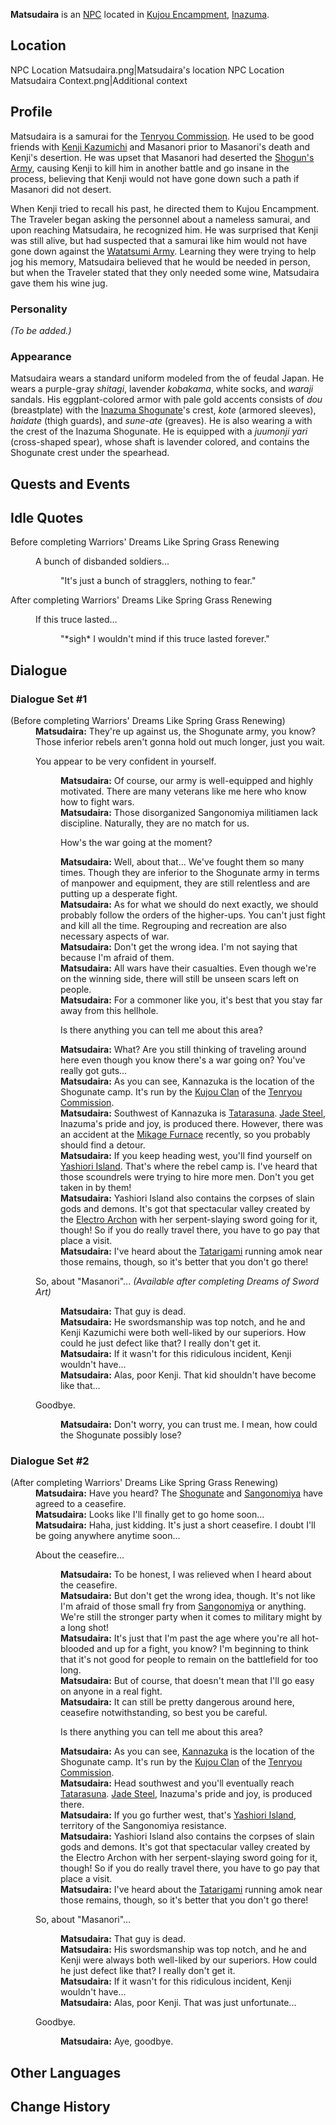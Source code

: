 {{Meta
<!-- REMOVE THIS TEMPLATE AFTER ADDING MISSING INFO -->
|missing_NPC_profile  = yes
}}
{{Character Infobox
|type             = NPC
|image            = NPC Matsudaira.png
|region           = Inazuma
|affiliation      = Tenryou Commission
|title            = Shogunate Samurai
}}
'''Matsudaira''' is an [[NPC]] located in [[Kujou Encampment]], [[Inazuma]].

==Location==
<gallery>
NPC Location Matsudaira.png|Matsudaira's location
NPC Location Matsudaira Context.png|Additional context
</gallery>

==Profile==
Matsudaira is a samurai for the [[Tenryou Commission]]. He used to be good friends with [[Nameless|Kenji Kazumichi]] and Masanori prior to Masanori's death and Kenji's desertion. He was upset that Masanori had deserted the [[Shogun's Army]], causing Kenji to kill him in another battle and go insane in the process, believing that Kenji would not have gone down such a path if Masanori did not desert.

When Kenji tried to recall his past, he directed them to Kujou Encampment. The Traveler began asking the personnel about a nameless samurai, and upon reaching Matsudaira, he recognized him. He was surprised that Kenji was still alive, but had suspected that a samurai like him would not have gone down against the [[Watatsumi Army]]. Learning they were trying to help jog his memory, Matsudaira believed that he would be needed in person, but when the Traveler stated that they only needed some wine, Matsudaira gave them his wine jug.

===Personality===
''(To be added.)''

===Appearance===
Matsudaira wears a standard uniform modeled from the {{Lang|''ashigaru''|ja=足軽}} of feudal Japan. He wears a purple-gray ''shitagi'', lavender ''kobakama'', white socks, and ''waraji'' sandals. His eggplant-colored armor with pale gold accents consists of ''dou'' (breastplate) with the [[Inazuma Shogunate]]'s crest, ''kote'' (armored sleeves), ''haidate'' (thigh guards), and ''sune-ate'' (greaves). He is also wearing a {{Lang|''jingasa''|ja=陣笠}} with the crest of the Inazuma Shogunate. He is equipped with a ''juumonji yari'' (cross-shaped spear), whose shaft is lavender colored, and contains the Shogunate crest under the spearhead.

==Quests and Events==
{{Quests and Events}}

==Idle Quotes==
;Before completing Warriors' Dreams Like Spring Grass Renewing
{{Dialogue start}}
: {{DIcon|Idle}} A bunch of disbanded soldiers...
:: {{A|VO Matsudaira 01.ogg}} "It's just a bunch of stragglers, nothing to fear."
{{Dialogue end}}

;After completing Warriors' Dreams Like Spring Grass Renewing
{{Dialogue start}}
: {{DIcon|Idle}} If this truce lasted...
:: {{A|VO Matsudaira 02.ogg}} "*sigh* I wouldn't mind if this truce lasted forever."
{{Dialogue end}}

==Dialogue==
===Dialogue Set #1===
{{Dialogue start}}
;(Before completing Warriors' Dreams Like Spring Grass Renewing)
:'''Matsudaira:''' They're up against us, the Shogunate army, you know? Those inferior rebels aren't gonna hold out much longer, just you wait.
:{{DIcon}} You appear to be very confident in yourself.
::'''Matsudaira:''' Of course, our army is well-equipped and highly motivated. There are many veterans like me here who know how to fight wars.
::'''Matsudaira:''' Those disorganized Sangonomiya militiamen lack discipline. Naturally, they are no match for us.
::{{DIcon}} How's the war going at the moment?
::'''Matsudaira:''' Well, about that... We've fought them so many times. Though they are inferior to the Shogunate army in terms of manpower and equipment, they are still relentless and are putting up a desperate fight.
::'''Matsudaira:''' As for what we should do next exactly, we should probably follow the orders of the higher-ups. You can't just fight and kill all the time. Regrouping and recreation are also necessary aspects of war.
::'''Matsudaira:''' Don't get the wrong idea. I'm not saying that because I'm afraid of them.
::'''Matsudaira:''' All wars have their casualties. Even though we're on the winning side, there will still be unseen scars left on people.
::'''Matsudaira:''' For a commoner like you, it's best that you stay far away from this hellhole.
::{{DIcon}} Is there anything you can tell me about this area?
::'''Matsudaira:''' What? Are you still thinking of traveling around here even though you know there's a war going on? You've really got guts...
::'''Matsudaira:''' As you can see, Kannazuka is the location of the Shogunate camp. It's run by the [[Kujou Clan]] of the [[Tenryou Commission]].
::'''Matsudaira:''' Southwest of Kannazuka is [[Tatarasuna]]. [[Jade Steel]], Inazuma's pride and joy, is produced there. However, there was an accident at the [[Mikage Furnace]] recently, so you probably should find a detour.
::'''Matsudaira:''' If you keep heading west, you'll find yourself on [[Yashiori Island]]. That's where the rebel camp is. I've heard that those scoundrels were trying to hire more men. Don't you get taken in by them!
::'''Matsudaira:''' Yashiori Island also contains the corpses of slain gods and demons. It's got that spectacular valley created by the [[Ei|Electro Archon]] with her serpent-slaying sword going for it, though! So if you do really travel there, you have to go pay that place a visit.
::'''Matsudaira:''' I've heard about the [[Tatarigami]] running amok near those remains, though, so it's better that you don't go there!
:{{DIcon}} So, about "Masanori"... ''(Available after completing Dreams of Sword Art)''
::'''Matsudaira:''' That guy is dead.
::'''Matsudaira:''' He swordsmanship was top notch, and he and Kenji Kazumichi were both well-liked by our superiors. How could he just defect like that? I really don't get it.
::'''Matsudaira:''' If it wasn't for this ridiculous incident, Kenji wouldn't have...
::'''Matsudaira:''' Alas, poor Kenji. That kid shouldn't have become like that...
:{{DIcon}} Goodbye.
::'''Matsudaira:''' Don't worry, you can trust me. I mean, how could the Shogunate possibly lose?
{{Dialogue end}}

===Dialogue Set #2===
{{Dialogue start}}
;(After completing Warriors' Dreams Like Spring Grass Renewing)
:'''Matsudaira:''' Have you heard? The [[Shogunate]] and [[Watatsumi Army|Sangonomiya]] have agreed to a ceasefire.
:'''Matsudaira:''' Looks like I'll finally get to go home soon...
:'''Matsudaira:''' Haha, just kidding. It's just a short ceasefire. I doubt I'll be going anywhere anytime soon...
:{{DIcon}} About the ceasefire...
::'''Matsudaira:''' To be honest, I was relieved when I heard about the ceasefire.
::'''Matsudaira:''' But don't get the wrong idea, though. It's not like I'm afraid of those small fry from [[Watatsumi Army|Sangonomiya]] or anything. We're still the stronger party when it comes to military might by a long shot!
::'''Matsudaira:''' It's just that I'm past the age where you're all hot-blooded and up for a fight, you know? I'm beginning to think that it's not good for people to remain on the battlefield for too long.
::'''Matsudaira:''' But of course, that doesn't mean that I'll go easy on anyone in a real fight.
::'''Matsudaira:''' It can still be pretty dangerous around here, ceasefire notwithstanding, so best you be careful.
::{{DIcon}} Is there anything you can tell me about this area?
::'''Matsudaira:''' As you can see, [[Kannazuka]] is the location of the Shogunate camp. It's run by the [[Kujou Clan]] of the [[Tenryou Commission]].
::'''Matsudaira:''' Head southwest and you'll eventually reach [[Tatarasuna]]. [[Jade Steel]], Inazuma's pride and joy, is produced there.
::'''Matsudaira:''' If you go further west, that's [[Yashiori Island]], territory of the Sangonomiya resistance.
::'''Matsudaira:''' Yashiori Island also contains the corpses of slain gods and demons. It's got that spectacular valley created by the Electro Archon with her serpent-slaying sword going for it, though! So if you do really travel there, you have to go pay that place a visit.
::'''Matsudaira:''' I've heard about the [[Tatarigami]] running amok near those remains, though, so it's better that you don't go there!
:{{DIcon}} So, about "Masanori"...
::'''Matsudaira:''' That guy is dead.
::'''Matsudaira:''' His swordsmanship was top notch, and he and Kenji were always both well-liked by our superiors. How could he just defect like that? I really don't get it.
::'''Matsudaira:''' If it wasn't for this ridiculous incident, Kenji wouldn't have...
::'''Matsudaira:''' Alas, poor Kenji. That was just unfortunate...
:{{DIcon}} Goodbye.
::'''Matsudaira:''' Aye, goodbye.
{{Dialogue end}}

==Other Languages==
{{Other Languages
|default_hidden = 1
|en      = Matsudaira
|zhs     = 松平
|zhs_rm  = Sōngpíng
|zht     = 松平
|zht_rm  = Sōngpíng
|ja      = 松平
|ja_rm   = Matsudaira
|ko      = 마츠다이라
|ko_rm   = Macheudaira
|es      = Matsudaira
|fr      = Matsudaira
|ru      = Мацудайра
|th      = Matsudaira
|vi      = Matsudaira
|de      = Matsudaira
|id      = Matsudaira
|pt      = Matsudaira
|tr      = Matsudaira
|it      = Matsudaira
}}

==Change History==
{{Change History|2.0}}
<!--
==References==
{{Reflist}}-->